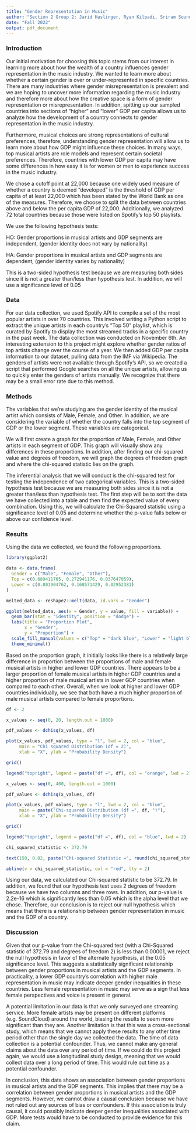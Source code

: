 ```yaml
---
title: "Gender Representation in Music"
author: "Section 2 Group 2: Jarid Haslinger, Ryan Kilpadi, Sriram Soundarapandian"
date: "Fall 2022"
output: pdf_document
---
```


<!-- SAVE this document as paper[sectionNumber_groupNumber].Rmd, e.g. for Section 2 Group 4, "paper0204.Rmd" submit the compiled pdf file to Moodle.  Include all of your R code for analysis in this file, using R chunks.  Use the R chunk options (e.g. echo=FALSE, results = 'hide', etc) to customize what appears in the compiled file.   -->

<!-- Read the More Details section on the Final Project Assignment sheet for what to include in each section of the paper. -->
### Introduction

Our initial motivation for choosing this topic stems from our interest in learning more about how the wealth of a country influences gender representation in the music industry. We wanted to learn more about whether a certain gender is over or under-represented in specific countries. There are many industries where gender misrepresentation is prevalent and we are hoping to uncover more information regarding the music industry and therefore more about how the creative space is a form of gender representation or misrepresentation. In addition, spitting up our sampled countries into sections of "higher" and "lower" GDP per capita allows us to analyze how the development of a country connects to gender representation in the music industry.

Furthermore, musical choices are strong representations of cultural preferences, therefore, understanding gender representation will allow us to learn more about how GDP might
influence these choices. In many ways, top musical artists are role models and represent certain societal preferences. Therefore, countries with lower GDP per capita may have some differences in how easy it is for women or men to experience success in the music industry.

We chose a cutoff point at 22,000 because one widely used measure of whether a country is deemed "developed" is the threshold of GDP per capita of at least 22,000 which has been stated by the World Bank as one of the measures. Therefore, we choose to split the data between countries above and below the per capita GDP of 22,000. Additionally, we analyzed 72 total countries because those were listed on Spotify's top 50 playlists.

We use the following hypothesis tests:

HO: Gender proportions in musical artists and GDP segments are independent, (gender identity does not vary by nationality)

HA: Gender proportions in musical artists and GDP segments are dependent, (gender identity varies by nationality)

This is a two-sided hypothesis test because we are measuring both sides since it is not a greater than/less than hypothesis test. In addition, we will use a significance level of 0.05

### Data

For our data collection, we used Spotify API to compile a set of the most popular artists in over 70 countries. This involved writing a Python script to extract the unique artists in each country’s “Top 50” playlist, which is curated by Spotify to display the most streamed tracks in a specific country in the past week. The data collection was conducted on November 6th. An interesting extension to this project might explore whether gender ratios of top artists change over the course of a year. We then added GDP per capita information to our dataset, pulling data from the IMF via Wikipedia. The genders of artists were not available through Spotify’s API, so we created a script that performed Google searches on all the unique artists, allowing us to quickly enter the genders of artists manually. We recognize that there may be a small error rate due to this method.

### Methods

The variables that we’re studying are the gender identity of the musical artist which consists of Male, Female, and Other. In addition, we are considering the variable of whether the country falls into the top segment of GDP or the lower segment. These variables are categorical.

We will first create a graph for the proportion of Male, Female, and Other artists in each segment of GDP. This graph will visually show any differences in these proportions. In addition, after finding our chi-squared value and degrees of freedom, we will graph the degrees of freedom graph and where the chi-squared statistic lies on the graph.

The inferential analysis that we will conduct is the chi-squared test for testing the independence of two categorical variables. This is a two-sided hypothesis test because we are measuring both sides since it is not a greater than/less than hypothesis test. The first step will be to sort the data we have collected into a table and then find the expected value of every combination. Using this, we will calculate the Chi-Squared statistic using a significance level of 0.05 and determine whether the p-value falls below or above our confidence level.

### Results
<!--- You can insert R chunks here for your analysis. I already specified echo=FALSE and results='hide' - this suppresses printing of any commands and output on the .html file.-->

Using the data we collected, we found the following proportions. \textbf{The tables for our data which show total counts and expected values will be at the bottom of our report.}

```r
library(ggplot2)

data <- data.frame(
  Gender = c("Male", "Female", "Other"),
  Top = c(0.689411765, 0.272941176, 0.037647059),
  Lower = c(0.801904762, 0.168571429, 0.02952381)
)

melted_data <- reshape2::melt(data, id.vars = "Gender")

ggplot(melted_data, aes(x = Gender, y = value, fill = variable)) +
  geom_bar(stat = "identity", position = "dodge") +
  labs(title = "Proportion Plot",
       x = "Gender",
       y = "Proportion") +
  scale_fill_manual(values = c("Top" = "dark blue", "Lower" = "light blue")) +
  theme_minimal()
```
Based on the proportion graph, it initially looks like there is a relatively large difference in proportion between the proportions of male and female musical artists in higher and lower GDP countries. There appears to be a larger proportion of female musical artists in higher GDP countries and a higher proportion of male musical artists in lower GDP countries when compared to each other. Overall, when we look at higher and lower GDP countries individually, we see that both have a much higher proportion of male musical artists compared to female proportions. 


```r
df <- 2

x_values <- seq(0, 20, length.out = 1000)

pdf_values <- dchisq(x_values, df)

plot(x_values, pdf_values, type = "l", lwd = 2, col = "blue",
     main = "Chi squared Distribution (df = 2)",
     xlab = "X", ylab = "Probability Density")

grid()

legend("topright", legend = paste("df =", df), col = "orange", lwd = 2)
```



```r
x_values <- seq(0, 400, length.out = 1000)

pdf_values <- dchisq(x_values, df)

plot(x_values, pdf_values, type = "l", lwd = 2, col = "blue",
     main = paste("Chi-squared Distribution (df =", df, ")"),
     xlab = "X", ylab = "Probability Density")

grid()

legend("topright", legend = paste("df =", df), col = "blue", lwd = 2)

chi_squared_statistic <- 372.79

text(150, 0.02, paste("Chi-squared Statistic =", round(chi_squared_statistic, 3)), col = "red", cex = 0.8)

abline(v = chi_squared_statistic, col = "red", lty = 2)
```
Using our data, we calculated our Chi-squared statistic to be 372.79. In addition, we found that our hypothesis test uses 2 degrees of freedom because we have two columns and three rows. In addition, our p-value is 2.2e-16 which is significantly less than 0.05 which is the alpha level that we chose. Therefore, our conclusion is to reject our null hypothesis which means that there is a relationship between gender representation in music and the GDP of a country.

<!--- Formatting: Round numbers to at most 2 decimal places when reporting results. ---> 

### Discussion

Given that our p-value from the Chi-squared test (with a Chi-Squared statistic of 372.79 and degrees of freedom 2) is less than 0.00001, we reject the null hypothesis in favor of the alternate hypothesis, at the 0.05 significance level. This suggests a statistically significant relationship between gender proportions in musical artists and the GDP segments. In practicality, a lower GDP country's correlation with higher male representation in music may indicate deeper gender inequalities in these countries. Less female representation in music may serve as a sign that less female perspectives and voice is present in general. 

A potential limitation in our data is that we only surveyed one streaming service. More female artists may be present on different platforms (e.g. SoundCloud) around the world, biasing the results to seem more significant than they are. Another limitation is that this was a cross-sectional study, which means that we cannot apply these results to any other time period other than the single day we collected the data. The time of data collection is a potential confounder. Thus, we cannot make any general claims about the data over any period of time. If we could do this project again, we would use a longitudinal study design, meaning that we would collect data over a long period of time. This would rule out time as a potential confounder. 

In conclusion, this data shows an association between gender proportions in musical artists and the GDP segments. This implies that there may be a correlation between gender proportions in musical artists and the GDP segments. However, we cannot draw a causal conclusion because we have not ruled out any sources of bias or confounders. If this association is truly causal, it could possibly indicate deeper gender inequalities associated with GDP. More tests would have to be conducted to provide evidence for this claim. 



